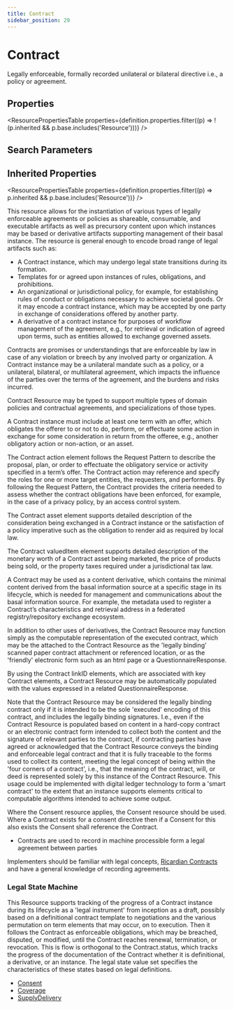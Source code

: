 ```yaml
---
title: Contract
sidebar_position: 29
---
```



# Contract

Legally enforceable, formally recorded unilateral or bilateral directive i.e., a policy or agreement.

<Tabs queryString="section">
  <TabItem value="schema" label="Schema" default>

## Properties

<ResourcePropertiesTable
  properties={definition.properties.filter((p) => !(p.inherited && p.base.includes('Resource')))}
/>

## Search Parameters

<SearchParamsTable searchParams={definition.searchParameters} />

## Inherited Properties

<ResourcePropertiesTable properties={definition.properties.filter((p) => p.inherited && p.base.includes('Resource'))} />

  </TabItem>
  <TabItem value="usage" label="Usage">
<div> <a name="scope"></a> <p> This resource allows for the instantiation of various types of legally enforceable agreements or policies as shareable, consumable, and executable artifacts as well as precursory content upon which instances may be based or derivative artifacts supporting management of their basal instance. The resource is general enough to encode broad range of legal artifacts such as: </p> <ul>  <li>A <Link to="/docs/api/fhir/resources/contract">Contract</Link> instance, which may undergo legal state transitions during its formation.</li> <li>Templates for or agreed upon instances of rules, obligations, and prohibitions.</li> <li>An organizational or jurisdictional policy, for example, for establishing rules of conduct or obligations necessary to achieve societal goods. Or it may encode a contract instance, which may be accepted by one party in exchange of considerations offered by another party.</li> <li>A derivative of a contract instance for purposes of workflow management of the agreement, e.g., for retrieval or indication of agreed upon terms, such as entities allowed to exchange governed assets.</li> </ul> <p>Contracts are promises or understandings that are enforceable by law in case of any violation or breech by any involved party or organization. A <Link to="/docs/api/fhir/resources/contract">Contract</Link>  instance may be a unilateral mandate such as a policy, or a unilateral, bilateral, or multilateral agreement, which impacts the influence of the parties over the terms of the agreement, and the burdens and risks incurred.  </p>   <p>Contract Resource may be typed to support multiple types of domain policies and contractual agreements, and specializations of those types. </p>   <p>A <Link to="/docs/api/fhir/resources/contract">Contract</Link> instance must include at least one term with an offer, which obligates the offerer to or not to do, perform, or effectuate some action in exchange for some consideration in return from the offeree, e.g., another obligatory action or non-action, or an asset.  </p>   <p>The <Link to="/docs/api/fhir/resources/contract">Contract</Link> action element follows the Request Pattern to describe the proposal, plan, or order to effectuate the obligatory service or activity specified in a term’s offer.  The <Link to="/docs/api/fhir/resources/contract">Contract</Link> action may reference and specify the roles for one or more target entities, the requesters, and performers.  By following the Request Pattern, the <Link to="/docs/api/fhir/resources/contract">Contract</Link> provides the criteria needed to assess whether the contract obligations have been enforced, for example, in the case of a privacy policy, by an access control system. </p> <p>The <Link to="/docs/api/fhir/resources/contract">Contract</Link> asset element supports detailed description of the consideration being exchanged in a <Link to="/docs/api/fhir/resources/contract">Contract</Link> instance or the satisfaction of a policy imperative such as the obligation to render aid as required by local law. </p>   <p>The <Link to="/docs/api/fhir/resources/contract">Contract</Link> valuedItem element supports detailed description of the monetary worth of a <Link to="/docs/api/fhir/resources/contract">Contract</Link> asset being marketed, the price of products being sold, or the property taxes required under a jurisdictional tax law. </p>   <p>A <Link to="/docs/api/fhir/resources/contract">Contract</Link> may be used as a content derivative, which contains the minimal content derived from the basal information source at a specific stage in its lifecycle, which is needed  for management and communications about the basal information source. For example, the metadata used to register a <Link to="/docs/api/fhir/resources/contract">Contract</Link>’s characteristics and retrieval address in a federated registry/repository exchange ecosystem. </p>   <p>In addition to other uses of derivatives, the <Link to="/docs/api/fhir/resources/contract">Contract</Link> Resource may function simply as the computable representation of the executed contract, which may be the attached to the <Link to="/docs/api/fhir/resources/contract">Contract</Link> Resource as the 'legally binding' scanned paper contract attachment or referenced location, or as the 'friendly' electronic form such as an html page or a <Link to="/docs/api/fhir/resources/questionnaireresponse">QuestionnaireResponse</Link>.  </p>   <p>By using the <Link to="/docs/api/fhir/resources/contract">Contract</Link> linkID elements, which are associated with key <Link to="/docs/api/fhir/resources/contract">Contract</Link> elements, a <Link to="/docs/api/fhir/resources/contract">Contract</Link> Resource may be automatically populated with the values expressed in a related <Link to="/docs/api/fhir/resources/questionnaireresponse">QuestionnaireResponse</Link>. </p>   <p>Note that the <Link to="/docs/api/fhir/resources/contract">Contract</Link> Resource may be considered the legally binding contract only if it is intended to be the sole 'executed' encoding of this contract, and includes the legally binding signatures. I.e., even if the <Link to="/docs/api/fhir/resources/contract">Contract</Link> Resource is populated based on content in a hard-copy contract or an electronic contract form intended to collect both the content and the signature of relevant parties to the contract, if contracting parties have agreed or acknowledged that the <Link to="/docs/api/fhir/resources/contract">Contract</Link> Resource conveys the binding and enforceable legal contract and that it is fully traceable to the forms used to collect its content, meeting the legal concept of being within the 'four corners of a contract', i.e., that the meaning of the contract, will, or deed is represented solely by this instance of the <Link to="/docs/api/fhir/resources/contract">Contract</Link> Resource. This usage could be implemented with digital ledger technology to form a 'smart contract' to the extent that an instance supports elements critical to computable algorithms intended to achieve some output. </p> <p>Where the <Link to="/docs/api/fhir/resources/consent">Consent</Link> resource applies, the <Link to="/docs/api/fhir/resources/consent">Consent</Link> resource should be used. Where a <Link to="/docs/api/fhir/resources/contract">Contract</Link> exists for a consent directive then if a <Link to="/docs/api/fhir/resources/consent">Consent</Link> for this also exists the <Link to="/docs/api/fhir/resources/consent">Consent</Link> shall reference the <Link to="/docs/api/fhir/resources/contract">Contract</Link>. </p> </div>
  </TabItem>
  <TabItem value="relationships" label="Relationships">
<div> <a name="bnr"></a> <ul> <li>Contracts are used to record in machine processible form a legal agreement between parties</li> </ul> </div>
  </TabItem>
  <TabItem value="backgroundAndContext" label="Background and Context">
<div> <a name="bnc"></a> <p> Implementers should be familiar with legal concepts, <a href="http://iang.org/papers/ricardian_contract.html">Ricardian <Link to="/docs/api/fhir/resources/contract">Contracts</Link> </a> and have a general knowledge of recording agreements. </p> <h3 class="self-link-parent"> Legal State Machine <a href="https://www.hl7.org/fhir/contract.html#13.11.3.1" title="link to here" class="self-link"></a></h3> <p>   This Resource supports tracking of the progress of a <Link to="/docs/api/fhir/resources/contract">Contract</Link> instance during its lifecycle as a 'legal instrument' from inception as a draft, possibly based on a definitional contract template to negotiations and the various permutation on term elements that may occur, on to execution.  Then it follows the <Link to="/docs/api/fhir/resources/contract">Contract</Link> as enforceable obligations, which may be breached, disputed, or modified, until the <Link to="/docs/api/fhir/resources/contract">Contract</Link> reaches renewal, termination, or revocation.   This is flow is orthogonal to the <Link to="/docs/api/fhir/resources/contract">Contract</Link>.status, which tracks the progress of the documentation of the <Link to="/docs/api/fhir/resources/contract">Contract</Link> whether it is definitional, a derivative, or an instance.  The legal state value set specifies the characteristics of these states based on legal definitions. </p> <div> </div> </div>
  </TabItem>
  <TabItem value="referencedBy" label="Referenced By">
<ul><li><a href="/docs/api/fhir/resources/consent">Consent</a></li>
<li><a href="/docs/api/fhir/resources/coverage">Coverage</a></li>
<li><a href="/docs/api/fhir/resources/supplydelivery">SupplyDelivery</a></li></ul>
  </TabItem>
</Tabs>
